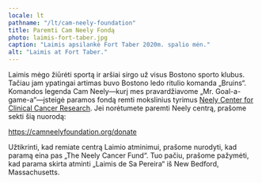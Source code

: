 ```yaml
---
locale: lt
pathname: "/lt/cam-neely-foundation"
title: Paremti Cam Neely Fondą
photo: laimis-fort-taber.jpg
caption: "Laimis apsilankė Fort Taber 2020m. spalio mėn."
alt: "Laimis at Fort Taber."
---
```


Laimis mėgo žiūrėti sportą ir aršiai sirgo už visus Bostono sporto klubus.
Tačiau jam ypatingai artimas buvo Bostono ledo ritulio komanda „Bruins“.
Komandos legenda Cam Neely—kurį mes pravardžiavome „Mr. Goal-a-game-a“—įsteigė
paramos fondą remti mokslinius tyrimus [Neely Center for Clinical Cancer
Research](https://www.tuftsmedicalcenter.org/patient-care-services/departments-and-services/cancer-center/research-clinical-trials/the-neely-center-for-clinical-cancer-research).
Jei norėtumete paremti Neely centrą, prašome sekti šią nuorodą:

https://camneelyfoundation.org/donate

Užtikrinti, kad remiate centrą Laimio atminimui, prašome nurodyti, kad paramą
eina pas „The Neely Cancer Fund“. Tuo pačiu, prašome pažymėti, kad parama
skirta atminti „Laimis de Sa Pereira“ iš New Bedford, Massachusetts.
